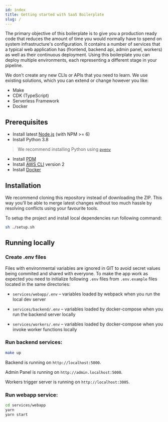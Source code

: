```yaml
---
id: index
title: Getting started with SaaS Boilerplate
slug: /
---
```


The primary objective of this boilerplate is to give you a production ready code that reduces the amount of time you
would normally have to spend on system infrastructure's configuration. It contains a number of services that a typical
web application has (frontend, backend api, admin panel, workers) as well as their continuous deployment. Using this
boilerplate you can deploy multiple environments, each representing a different stage in your pipeline.

We don't create any new CLIs or APIs that you need to learn. We use existing solutions,
which you can extend or change however you like:

- Make
- CDK (TypeScript)
- Serverless Framework
- Docker

## Prerequisites

- Install latest [Node.js](https://nodejs.org/en/download/package-manager/#macos) (with NPM >= 6)
- Install Python 3.8

> We recommend installing Python using [`pyenv`](https://github.com/pyenv/pyenv)

- Install [PDM](https://github.com/pdm-project/pdm/#installation)
- Install [AWS CLI](https://docs.aws.amazon.com/cli/latest/userguide/cli-chap-install.html) version 2
- Install [Docker](https://docs.docker.com/get-docker)

## Installation

We recommend cloning this repository instead of downloading the ZIP. This way you'll be able to
merge latest changes without too much hassle by resolving conflicts using your favourite tools.

To setup the project and install local dependencies run following command:

```sh
sh ./setup.sh
```

## Running locally

### Create .env files

Files with environmental variables are ignored in GIT to avoid secret values being commited and shared
with everyone. To make the app work as expected you need to initialize following `.env` files from `.env.example`
files located in the same directories:

- `services/webapp/.env` – variables loaded by webpack when you run the local dev server

- `services/backend/.env` – variables loaded by docker-compose when you run the backend server locally

- `services/workers/.env` – variables loaded by docker-compose when you invoke worker functions locally

### Run backend services:

```sh
make up
```

Backend is running on `http://localhost:5000`.

Admin Panel is running on `http://admin.localhost:5000`.

Workers trigger server is running on `http://localhost:3005`.

### Run webapp service:

```sh
cd services/webapp
yarn
yarn start
```
